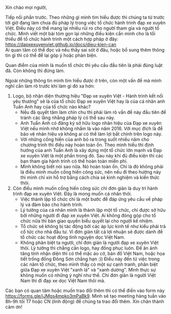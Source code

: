 Xin chào mọi người,

Tiếp nối phần trước. Theo những gì mình tìm hiểu được thì chúng ta từ trước tới giờ đang làm chưa đủ pháp lý trong việc tổ chức hành trình đạp xe xuyên Việt. Điều này có thể mang lại nhiều rủi ro cho người tham gia và người tổ chức. Mình viết một bài tóm gọn lại những điều kiện cần mình cho là tối thiểu để tổ chức hành trình một cách hợp pháp ở đây: https://dapxexuyenviet.github.io/docs/dieu-kien-can  
Ai quan tâm có thể đọc và nếu thấy sai sót ở đâu, hoặc bổ sung thêm thông tin gì thì có thể để lại góp ý hoặc phản biện.

Quan điểm của mình là muốn tổ chức thì yêu cầu đầu tiên là phải đúng luật đã. Còn không thì đừng làm.

Ngoài những thông tin mình tìm hiểu được ở trên, còn một vấn đề mà mình nghĩ cần làm rõ trước khi làm gì đó xa hơn:

1. Logo, bộ nhận diện thương hiệu "Đạp xe xuyên Việt - Hành trình kết nối yêu thương" sẽ là của tổ chức Đạp xe xuyên Việt hay là của cá nhân anh Tuấn Anh hay của tổ chức nào khác?
   - Nếu đã quyết tâm làm chỉn chu thì phải làm rõ vấn đề này đầu tiên để tránh các lằng nhằng pháp lý có thể sau này.
   - Anh Tuấn Anh có đăng ký sở hữu logo nhãn hiệu của Đạp xe xuyên Việt nếu mình nhớ không nhầm là vào năm 2016. Với mục đích là để bảo vệ nhãn hiệu và không ai có thể làm lợi bất chính trên logo này.
   - Với những cống hiến của anh bỏ ra trong suốt nhiều năm cho chương trình thì điều này hoàn toàn ổn. Theo mình hiểu thì định hướng của anh Tuấn Anh là xây dựng một tổ chức lớn mạnh và Đạp xe xuyên Việt là một phần trong đó. Sau này khi đủ điều kiện thì các bạn tham gia hành trình có thể hoàn toàn miễn phí.
   - Mình không biết nói sao nữa. Nó hoàn toàn ổn. Chỉ là đó không phải là điều mình muốn cống hiến công sức, nên nếu đi theo hướng này thì mình chỉ xin hỗ trợ bằng cách chia sẻ kinh nghiệm và kiến thức thôi.
2. Còn điều mình muốn cống hiến công sức chỉ đơn giản là duy trì hành trình đạp xe xuyên Việt. Đây là mong muốn cá nhân thôi.
   - Việc thành lập tổ chức chỉ là một bước để đáp ứng yêu cầu về pháp lý và đảm bảo cho hành trình.
   - Lý tưởng của cá nhân mình là thành lập một tổ chức, chỉ được sở hữu bởi những người đi đạp xe xuyên Việt. Ai không đóng góp cho tổ chức nữa thì bàn giao quyền biểu quyết lại cho người kế nhiệm.
   - Tổ chức sẽ không bị tác động bởi các áp lực kinh tế như kiểu phải trả cổ tức cho nhà đầu tư. Vì đơn giản tất cả lợi nhuận sẽ được dành để tổ chức các hoạt động tình nguyện dọc Việt Nam.
   - Không phân biệt ta người, chỉ đơn giản là người đạp xe xuyên Việt thôi. Lý tưởng thì chẳng cần logo, hay đồng phục luôn. Để ăn ảnh tăng tính nhận diện thì có thể mặc áo cờ, bản đồ Việt Nam, hoặc họa tiết trống đồng Đông Sơn chẳng hạn :)) Điều này đến từ việc trong các năm tổ chức, theo mình thấy có một sự cạnh tranh, phân biệt giữa Đạp xe xuyên Việt "xanh lá" và "xanh dương". Mình thực sự không muốn có những ý nghĩ như thế. Chỉ đơn giản là người Việt Nam thì đi đạp xe dọc Việt Nam thôi mà.

Các bạn có quan tâm hoặc muốn trao đổi thêm thì có thể điền vào form này https://forms.gle/jJMgs4mpko3mPaBk9. Mình sẽ tạo meeting hàng tuần vào 8h-9h tối T7 hoặc CN (linh động) để chúng ta trao đổi thêm.
Xin chân thành cảm ơn!
